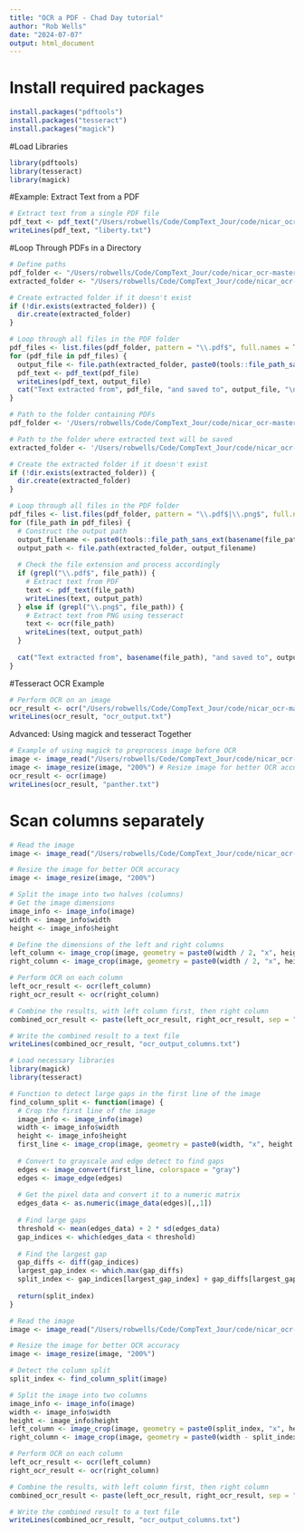 ```yaml
---
title: "OCR a PDF - Chad Day tutorial"
author: "Rob Wells"
date: "2024-07-07"
output: html_document
---
```

# Install required packages

```r

install.packages("pdftools")
install.packages("tesseract")
install.packages("magick")

```

#Load Libraries
```r
library(pdftools)
library(tesseract)
library(magick)

```

#Example: Extract Text from a PDF


```r
# Extract text from a single PDF file
pdf_text <- pdf_text("/Users/robwells/Code/CompText_Jour/code/nicar_ocr-master/Chad_OCR_rsw_notes/pdfs/perspective__1952-03-03_newsweek.pdf")
writeLines(pdf_text, "liberty.txt")

```

#Loop Through PDFs in a Directory

```r
# Define paths
pdf_folder <- "/Users/robwells/Code/CompText_Jour/code/nicar_ocr-master/Chad_OCR_rsw_notes/pdfs"
extracted_folder <- "/Users/robwells/Code/CompText_Jour/code/nicar_ocr-master/Chad_OCR_rsw_notes/extracted2"

# Create extracted folder if it doesn't exist
if (!dir.exists(extracted_folder)) {
  dir.create(extracted_folder)
}

# Loop through all files in the PDF folder
pdf_files <- list.files(pdf_folder, pattern = "\\.pdf$", full.names = TRUE)
for (pdf_file in pdf_files) {
  output_file <- file.path(extracted_folder, paste0(tools::file_path_sans_ext(basename(pdf_file)), ".txt"))
  pdf_text <- pdf_text(pdf_file)
  writeLines(pdf_text, output_file)
  cat("Text extracted from", pdf_file, "and saved to", output_file, "\n")
}

```

```r

# Path to the folder containing PDFs
pdf_folder <- '/Users/robwells/Code/CompText_Jour/code/nicar_ocr-master/Chad_OCR_rsw_notes/pdfs'

# Path to the folder where extracted text will be saved
extracted_folder <- '/Users/robwells/Code/CompText_Jour/code/nicar_ocr-master/Chad_OCR_rsw_notes/extracted2'

# Create the extracted folder if it doesn't exist
if (!dir.exists(extracted_folder)) {
  dir.create(extracted_folder)
}

# Loop through all files in the PDF folder
pdf_files <- list.files(pdf_folder, pattern = "\\.pdf$|\\.png$", full.names = TRUE)
for (file_path in pdf_files) {
  # Construct the output path
  output_filename <- paste0(tools::file_path_sans_ext(basename(file_path)), ".txt")
  output_path <- file.path(extracted_folder, output_filename)
  
  # Check the file extension and process accordingly
  if (grepl("\\.pdf$", file_path)) {
    # Extract text from PDF
    text <- pdf_text(file_path)
    writeLines(text, output_path)
  } else if (grepl("\\.png$", file_path)) {
    # Extract text from PNG using tesseract
    text <- ocr(file_path)
    writeLines(text, output_path)
  }
  
  cat("Text extracted from", basename(file_path), "and saved to", output_filename, "\n")
}

```



#Tesseract OCR Example

```r
# Perform OCR on an image
ocr_result <- ocr("/Users/robwells/Code/CompText_Jour/code/nicar_ocr-master/Chad_OCR_rsw_notes/pdfs/perspective__1952-03-03_newsweek.pdf")
writeLines(ocr_result, "ocr_output.txt")

```

Advanced: Using magick and tesseract Together
```r
# Example of using magick to preprocess image before OCR
image <- image_read("/Users/robwells/Code/CompText_Jour/code/nicar_ocr-master/Chad_OCR_rsw_notes/pdfs/533629148_1.pdf")
image <- image_resize(image, "200%") # Resize image for better OCR accuracy
ocr_result <- ocr(image)
writeLines(ocr_result, "panther.txt")

```

# Scan columns separately
```r

# Read the image
image <- image_read("/Users/robwells/Code/CompText_Jour/code/nicar_ocr-master/Chad_OCR_rsw_notes/pdfs/perspectiveX__1952-03-03_newsweek.pdf")

# Resize the image for better OCR accuracy
image <- image_resize(image, "200%")

# Split the image into two halves (columns)
# Get the image dimensions
image_info <- image_info(image)
width <- image_info$width
height <- image_info$height

# Define the dimensions of the left and right columns
left_column <- image_crop(image, geometry = paste0(width / 2, "x", height, "+0+0"))
right_column <- image_crop(image, geometry = paste0(width / 2, "x", height, "+", width / 2, "+0"))

# Perform OCR on each column
left_ocr_result <- ocr(left_column)
right_ocr_result <- ocr(right_column)

# Combine the results, with left column first, then right column
combined_ocr_result <- paste(left_ocr_result, right_ocr_result, sep = "\n")

# Write the combined result to a text file
writeLines(combined_ocr_result, "ocr_output_columns.txt")

```

```r
# Load necessary libraries
library(magick)
library(tesseract)

# Function to detect large gaps in the first line of the image
find_column_split <- function(image) {
  # Crop the first line of the image
  image_info <- image_info(image)
  width <- image_info$width
  height <- image_info$height
  first_line <- image_crop(image, geometry = paste0(width, "x", height / 20, "+0+0"))
  
  # Convert to grayscale and edge detect to find gaps
  edges <- image_convert(first_line, colorspace = "gray")
  edges <- image_edge(edges)
  
  # Get the pixel data and convert it to a numeric matrix
  edges_data <- as.numeric(image_data(edges)[,,1])
  
  # Find large gaps
  threshold <- mean(edges_data) + 2 * sd(edges_data)
  gap_indices <- which(edges_data < threshold)
  
  # Find the largest gap
  gap_diffs <- diff(gap_indices)
  largest_gap_index <- which.max(gap_diffs)
  split_index <- gap_indices[largest_gap_index] + gap_diffs[largest_gap_index] / 2
  
  return(split_index)
}

# Read the image
image <- image_read("/Users/robwells/Code/CompText_Jour/code/nicar_ocr-master/Chad_OCR_rsw_notes/pdfs/perspectiveX__1952-03-03_newsweek.pdf")

# Resize the image for better OCR accuracy
image <- image_resize(image, "200%")

# Detect the column split
split_index <- find_column_split(image)

# Split the image into two columns
image_info <- image_info(image)
width <- image_info$width
height <- image_info$height
left_column <- image_crop(image, geometry = paste0(split_index, "x", height, "+0+0"))
right_column <- image_crop(image, geometry = paste0(width - split_index, "x", height, "+", split_index, "+0"))

# Perform OCR on each column
left_ocr_result <- ocr(left_column)
right_ocr_result <- ocr(right_column)

# Combine the results, with left column first, then right column
combined_ocr_result <- paste(left_ocr_result, right_ocr_result, sep = "\n")

# Write the combined result to a text file
writeLines(combined_ocr_result, "ocr_output_columns.txt")


```

